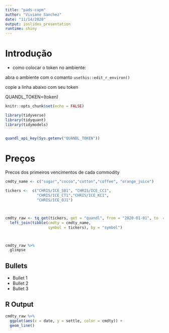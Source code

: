 ```yaml
---
title: "pads-capm"
author: "Viviane Sanchez"
date: "11/14/2020"
output: ioslides_presentation
runtime: shiny
---
```


# Introdução

- como colocar o token no ambiente:

abra o ambiente com o comanto
`usethis::edit_r_environ()`

 copie a linha abaixo com seu token

QUANDL_TOKEN=(token)


```r
knitr::opts_chunk$set(echo = FALSE)

library(tidyverse)
library(tidyquant)
library(tidymodels)


quandl_api_key(Sys.getenv("QUANDL_TOKEN"))

```


# Preços 

Precos dos primeiros vencimentos de cada commodity

```r


cmdty_name <- c("sugar","cocoa","cotton","coffee", "orange_juice")

tickers <-  c("CHRIS/ICE_SB1", "CHRIS/ICE_CC1", 
              "CHRIS/ICE_CT1","CHRIS/ICE_KC1", 
              "CHRIS/ICE_OJ1")



cmdty_raw <- tq_get(tickers, get = "quandl", from = "2020-01-01", to  = Sys.Date()) %>% 
  left_join(tibble(cmdty = cmdty_name,
                   symbol = tickers), by = "symbol")



cmdty_raw %>% 
  glimpse

```

## Bullets

- Bullet 1
- Bullet 2
- Bullet 3

## R Output

```r

cmdty_raw %>% 
  ggplot(aes(x = date, y = settle, color = cmdty)) +
  geom_line()






```


